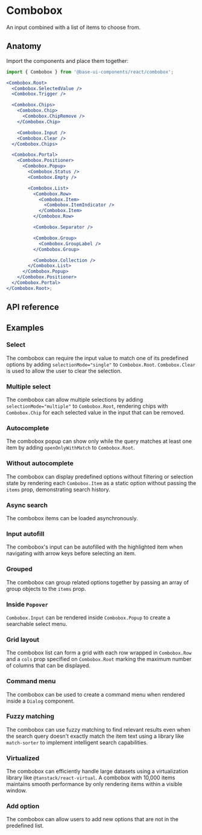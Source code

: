 # Combobox

<Subtitle>An input combined with a list of items to choose from.</Subtitle>
<Meta
  name="description"
  content="A high-quality, unstyled React combobox component that renders an input combined with a list of items to choose from."
/>

<Demo path="./demos/hero" />

## Anatomy

Import the components and place them together:

```jsx title="Anatomy"
import { Combobox } from '@base-ui-components/react/combobox';

<Combobox.Root>
  <Combobox.SelectedValue />
  <Combobox.Trigger />

  <Combobox.Chips>
    <Combobox.Chip>
      <Combobox.ChipRemove />
    </Combobox.Chip>

    <Combobox.Input />
    <Combobox.Clear />
  </Combobox.Chips>

  <Combobox.Portal>
    <Combobox.Positioner>
      <Combobox.Popup>
        <Combobox.Status />
        <Combobox.Empty />

        <Combobox.List>
          <Combobox.Row>
            <Combobox.Item>
              <Combobox.ItemIndicator />
            </Combobox.Item>
          </Combobox.Row>

          <Combobox.Separator />

          <Combobox.Group>
            <Combobox.GroupLabel />
          </Combobox.Group>

          <Combobox.Collection />
        </Combobox.List>
      </Combobox.Popup>
    </Combobox.Positioner>
  </Combobox.Portal>
</Combobox.Root>;
```

## API reference

<Reference
  component="Combobox"
  parts="Root, Input, Clear, Trigger, Chips, Chip, ChipRemove, SelectedValue, List, Portal, Positioner, Popup, Status, Empty, Collection, Row, Item, ItemIndicator, Group, GroupLabel, Separator"
/>

## Examples

### Select

The combobox can require the input value to match one of its predefined options by adding `selectionMode="single"` to `Combobox.Root`. `Combobox.Clear` is used to allow the user to clear the selection.

<Demo path="./demos/select" compact />

### Multiple select

The combobox can allow multiple selections by adding `selectionMode="multiple"` to `Combobox.Root`, rendering chips with `Combobox.Chip` for each selected value in the input that can be removed.

<Demo path="./demos/multiple" compact />

### Autocomplete

The combobox popup can show only while the query matches at least one item by adding `openOnlyWithMatch` to `Combobox.Root`.

<Demo path="./demos/autocomplete" compact />

### Without autocomplete

The combobox can display predefined options without filtering or selection state by rendering each `Combobox.Item` as a static option without passing the `items` prop, demonstrating search history.

<Demo path="./demos/without-autocomplete" compact />

### Async search

The combobox items can be loaded asynchronously.

<Demo path="./demos/async" compact />

### Input autofill

The combobox's input can be autofilled with the highlighted item when navigating with arrow keys before selecting an item.

<Demo path="./demos/autofill" compact />

### Grouped

The combobox can group related options together by passing an array of group objects to the `items` prop.

<Demo path="./demos/grouped" compact />

### Inside `Popover`

`Combobox.Input` can be rendered inside `Combobox.Popup` to create a searchable select menu.

<Demo path="./demos/inside-popover" compact />

### Grid layout

The combobox list can form a grid with each row wrapped in `Combobox.Row` and a `cols` prop specified on `Combobox.Root` marking the maximum number of columns that can be displayed.

<Demo path="./demos/grid" compact />

### Command menu

The combobox can be used to create a command menu when rendered inside a `Dialog` component.

<Demo path="./demos/command-menu" compact />

### Fuzzy matching

The combobox can use fuzzy matching to find relevant results even when the search query doesn't exactly match the item text using a library like `match-sorter` to implement intelligent search capabilities.

<Demo path="./demos/fuzzy-matching" compact />

### Virtualized

The combobox can efficiently handle large datasets using a virtualization library like `@tanstack/react-virtual`. A combobox with 10,000 items maintains smooth performance by only rendering items within a visible window.

<Demo path="./demos/virtualized" compact />

### Add option

The combobox can allow users to add new options that are not in the predefined list.

<Demo path="./demos/add-option" compact />
